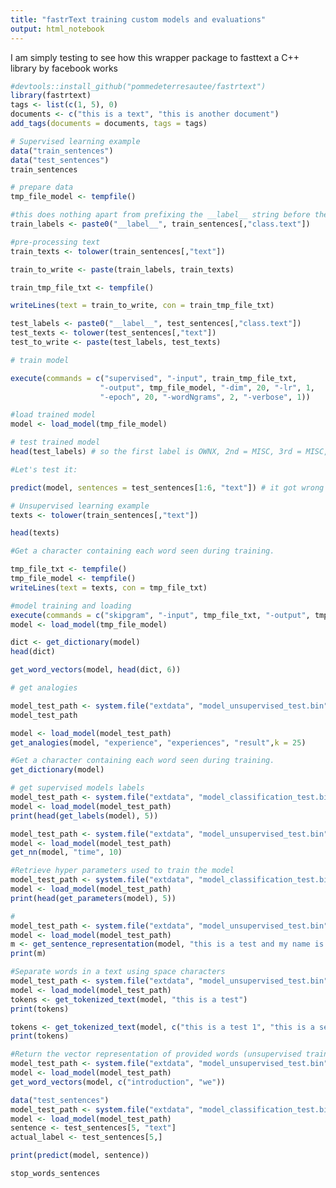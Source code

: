 ```yaml
---
title: "fastrText training custom models and evaluations"
output: html_notebook
---
```


I am simply testing to see how this wrapper package to fasttext a C++ library by facebook works 

```r
#devtools::install_github("pommedeterresautee/fastrtext")
library(fastrtext)
tags <- list(c(1, 5), 0)
documents <- c("this is a text", "this is another document")
add_tags(documents = documents, tags = tags)
```

```r
# Supervised learning example
data("train_sentences")
data("test_sentences")
train_sentences

# prepare data
tmp_file_model <- tempfile()

#this does nothing apart from prefixing the __label__ string before the labelled class
train_labels <- paste0("__label__", train_sentences[,"class.text"])

#pre-processing text
train_texts <- tolower(train_sentences[,"text"])

train_to_write <- paste(train_labels, train_texts)

train_tmp_file_txt <- tempfile()

writeLines(text = train_to_write, con = train_tmp_file_txt)

test_labels <- paste0("__label__", test_sentences[,"class.text"])
test_texts <- tolower(test_sentences[,"text"])
test_to_write <- paste(test_labels, test_texts)

# train model

execute(commands = c("supervised", "-input", train_tmp_file_txt,
                    "-output", tmp_file_model, "-dim", 20, "-lr", 1,
                    "-epoch", 20, "-wordNgrams", 2, "-verbose", 1))

#load trained model
model <- load_model(tmp_file_model)

# test trained model
head(test_labels) # so the first label is OWNX, 2nd = MISC, 3rd = MISC, 4th = OWNX, 5th = OWNX, 6th = MISC

#Let's test it:

predict(model, sentences = test_sentences[1:6, "text"]) # it got wrong on 5th and 6th predicting these to be AIMX and CONT respectively instead of OWNX and MISC
```

```r
# Unsupervised learning example
texts <- tolower(train_sentences[,"text"])

head(texts)

```

```r
#Get a character containing each word seen during training.

tmp_file_txt <- tempfile()
tmp_file_model <- tempfile()
writeLines(text = texts, con = tmp_file_txt)

#model training and loading
execute(commands = c("skipgram", "-input", tmp_file_txt, "-output", tmp_file_model, "-verbose", 1))
model <- load_model(tmp_file_model)
```

```r
dict <- get_dictionary(model)
head(dict)

```

```r
get_word_vectors(model, head(dict, 6))
```

```r
# get analogies

model_test_path <- system.file("extdata", "model_unsupervised_test.bin", package = "fastrtext")
model_test_path

```

```r
model <- load_model(model_test_path)
get_analogies(model, "experience", "experiences", "result",k = 25)
```

```r
#Get a character containing each word seen during training.
get_dictionary(model)
```

```r
# get supervised models labels
model_test_path <- system.file("extdata", "model_classification_test.bin", package = "fastrtext")
model <- load_model(model_test_path)
print(head(get_labels(model), 5))
```

```r

model_test_path <- system.file("extdata", "model_unsupervised_test.bin", package = "fastrtext")
model <- load_model(model_test_path)
get_nn(model, "time", 10)
```

```r
#Retrieve hyper parameters used to train the model
model_test_path <- system.file("extdata", "model_classification_test.bin", package = "fastrtext")
model <- load_model(model_test_path)
print(head(get_parameters(model), 5))
```

```r
#
model_test_path <- system.file("extdata", "model_unsupervised_test.bin", package = "fastrtext")
model <- load_model(model_test_path)
m <- get_sentence_representation(model, "this is a test and my name is Neuron")
print(m)
```

```r
#Separate words in a text using space characters
model_test_path <- system.file("extdata", "model_unsupervised_test.bin", package = "fastrtext")
model <- load_model(model_test_path)
tokens <- get_tokenized_text(model, "this is a test")
print(tokens)

```

```r

tokens <- get_tokenized_text(model, c("this is a test 1", "this is a second test!","my name is Fahad. a software engineer at BT UK"))
print(tokens)
```

```r
#Return the vector representation of provided words (unsupervised training) or provided labels (supervised training).
model_test_path <- system.file("extdata", "model_unsupervised_test.bin", package = "fastrtext")
model <- load_model(model_test_path)
get_word_vectors(model, c("introduction", "we"))
```

```r
data("test_sentences")
model_test_path <- system.file("extdata", "model_classification_test.bin", package = "fastrtext")
model <- load_model(model_test_path)
sentence <- test_sentences[5, "text"]
actual_label <- test_sentences[5,]
```

```r
print(predict(model, sentence))
```

```r
stop_words_sentences
```

